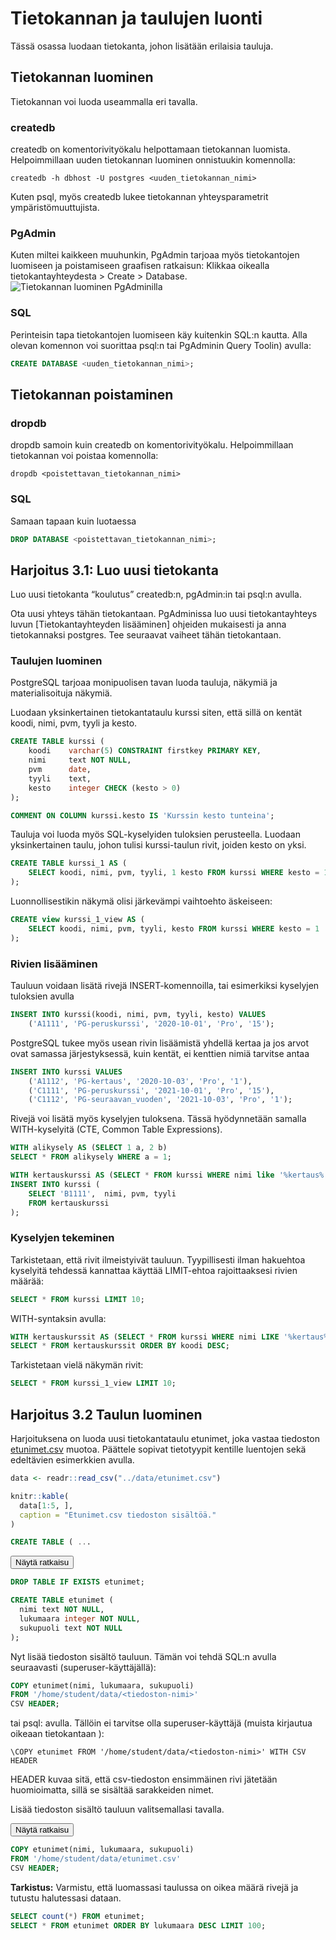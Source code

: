 # Tietokannan ja taulujen luonti
Tässä osassa luodaan tietokanta, johon lisätään erilaisia tauluja.

## Tietokannan luominen
Tietokannan voi luoda useammalla eri tavalla.

### createdb

createdb on komentorivityökalu helpottamaan tietokannan luomista. Helpoimmillaan uuden tietokannan luominen onnistuukin komennolla:

::: commandline-box
```shell
createdb -h dbhost -U postgres <uuden_tietokannan_nimi>
```
:::

Kuten psql, myös createdb lukee tietokannan yhteysparametrit ympäristömuuttujista.


### PgAdmin

Kuten miltei kaikkeen muuhunkin, PgAdmin tarjoaa myös tietokantojen luomiseen ja poistamiseen graafisen ratkaisun: Klikkaa oikealla tietokantayhteydesta > Create > Database.
![Tietokannan luominen PgAdminilla](img/createdb_pgadmin.gif)


### SQL

Perinteisin tapa tietokantojen luomiseen käy kuitenkin SQL:n kautta. Alla olevan komennon voi suorittaa psql:n tai PgAdminin Query Toolin) avulla:

::: code-box
```sql
CREATE DATABASE <uuden_tietokannan_nimi>;
```
:::

## Tietokannan poistaminen

### dropdb

dropdb samoin kuin createdb on komentorivityökalu. Helpoimmillaan tietokannan voi poistaa komennolla:

::: commandline-box
```shell
dropdb <poistettavan_tietokannan_nimi>
```
:::

### SQL
Samaan tapaan kuin luotaessa

::: code-box
```sql
DROP DATABASE <poistettavan_tietokannan_nimi>;
```
:::

## Harjoitus 3.1: Luo uusi tietokanta
Luo uusi tietokanta "koulutus" createdb:n, pgAdmin:in tai psql:n avulla.

Ota uusi yhteys tähän tietokantaan. PgAdminissa luo uusi tietokantayhteys luvun [Tietokantayhteyden lisääminen] ohjeiden mukaisesti ja anna tietokannaksi postgres.
Tee seuraavat vaiheet tähän tietokantaan.

### Taulujen luominen
PostgreSQL tarjoaa monipuolisen tavan luoda tauluja, näkymiä ja materialisoituja näkymiä.


Luodaan yksinkertainen tietokantataulu kurssi siten, että sillä on kentät koodi, nimi, pvm, tyyli ja kesto.

::: code-box
```sql
CREATE TABLE kurssi (
    koodi    varchar(5) CONSTRAINT firstkey PRIMARY KEY,
    nimi     text NOT NULL,
    pvm      date,
    tyyli    text,
    kesto    integer CHECK (kesto > 0)
);

COMMENT ON COLUMN kurssi.kesto IS 'Kurssin kesto tunteina';
```
:::

Tauluja voi luoda myös SQL-kyselyiden tuloksien perusteella. Luodaan yksinkertainen taulu, johon tulisi kurssi-taulun rivit, joiden kesto on yksi.

::: code-box
```sql
CREATE TABLE kurssi_1 AS (
    SELECT koodi, nimi, pvm, tyyli, 1 kesto FROM kurssi WHERE kesto = 1
);
```
:::


Luonnollisestikin näkymä olisi järkevämpi vaihtoehto äskeiseen:

::: code-box
```sql
CREATE view kurssi_1_view AS (
    SELECT koodi, nimi, pvm, tyyli, kesto FROM kurssi WHERE kesto = 1
);
```
:::

### Rivien lisääminen
Tauluun voidaan lisätä rivejä INSERT-komennoilla, tai esimerkiksi kyselyjen tuloksien avulla

::: code-box
```sql
INSERT INTO kurssi(koodi, nimi, pvm, tyyli, kesto) VALUES
    ('A1111', 'PG-peruskurssi', '2020-10-01', 'Pro', '15');
```
:::


PostgreSQL tukee myös usean rivin lisäämistä yhdellä kertaa ja jos arvot ovat samassa järjestyksessä, kuin kentät, ei kenttien nimiä tarvitse antaa

::: code-box
```sql
INSERT INTO kurssi VALUES
    ('A1112', 'PG-kertaus', '2020-10-03', 'Pro', '1'),
    ('C1111', 'PG-peruskurssi', '2021-10-01', 'Pro', '15'),
    ('C1112', 'PG-seuraavan_vuoden', '2021-10-03', 'Pro', '1');
```
:::

Rivejä voi lisätä myös kyselyjen tuloksena. Tässä hyödynnetään samalla WITH-kyselyitä (CTE, Common Table Expressions).

::: code-box
```sql
WITH alikysely AS (SELECT 1 a, 2 b)
SELECT * FROM alikysely WHERE a = 1;
```
:::

::: code-box
```sql
WITH kertauskurssi AS (SELECT * FROM kurssi WHERE nimi like '%kertaus%')
INSERT INTO kurssi (
    SELECT 'B1111',  nimi, pvm, tyyli 
    FROM kertauskurssi
);
```
:::

### Kyselyjen tekeminen
Tarkistetaan, että rivit ilmeistyivät tauluun. Tyypillisesti ilman hakuehtoa kyselyitä tehdessä kannattaa käyttää LIMIT-ehtoa rajoittaaksesi rivien määrää:

::: code-box
```sql
SELECT * FROM kurssi LIMIT 10;
```
:::

WITH-syntaksin avulla:

::: code-box
```sql
WITH kertauskurssit AS (SELECT * FROM kurssi WHERE nimi LIKE '%kertaus%')
SELECT * FROM kertauskurssit ORDER BY koodi DESC;
```
:::

Tarkistetaan vielä näkymän rivit:

::: code-box
```sql
SELECT * FROM kurssi_1_view LIMIT 10;
```
:::

## Harjoitus 3.2 Taulun luominen
Harjoituksena on luoda uusi tietokantataulu etunimet, joka vastaa tiedoston [etunimet.csv](/data/etunimet.csv) muotoa. Päättele sopivat tietotyypit kentille luentojen sekä edeltävien esimerkkien avulla.
```r
data <- readr::read_csv("../data/etunimet.csv")
```
```r
knitr::kable(
  data[1:5, ], 
  caption = "Etunimet.csv tiedoston sisältöä."
)
```

::: code-box
```sql
CREATE TABLE ( ...
```
:::

<button onclick="toggleAnswer(this)" class="btn answer_btn">Näytä ratkaisu</button>

::: hidden-box
::: code-box
```sql
DROP TABLE IF EXISTS etunimet;

CREATE TABLE etunimet (
  nimi text NOT NULL,
  lukumaara integer NOT NULL,
  sukupuoli text NOT NULL
);
```
:::
:::


Nyt lisää tiedoston sisältö tauluun. Tämän voi tehdä SQL:n avulla seuraavasti (superuser-käyttäjällä):

::: code-box
```sql
COPY etunimet(nimi, lukumaara, sukupuoli)
FROM '/home/student/data/<tiedoston-nimi>'
CSV HEADER;
```
:::

tai psql: avulla. Tällöin ei tarvitse olla superuser-käyttäjä (muista kirjautua oikeaan tietokantaan \ckomennolla):

::: commandline-box
```psql
\COPY etunimet FROM '/home/student/data/<tiedoston-nimi>' WITH CSV HEADER
```
:::
HEADER kuvaa sitä, että csv-tiedoston ensimmäinen rivi jätetään huomioimatta, sillä se sisältää sarakkeiden nimet.

Lisää tiedoston sisältö tauluun valitsemallasi tavalla.

<button onclick="toggleAnswer(this)" class="btn answer_btn">Näytä ratkaisu</button>

::: hidden-box
::: code-box
```sql
COPY etunimet(nimi, lukumaara, sukupuoli)
FROM '/home/student/data/etunimet.csv'
CSV HEADER;
```
:::
:::


**Tarkistus:**
Varmistu, että luomassasi taulussa on oikea määrä rivejä ja tutustu halutessasi dataan.

::: code-box
```sql
SELECT count(*) FROM etunimet;
SELECT * FROM etunimet ORDER BY lukumaara DESC LIMIT 100;
```
:::
